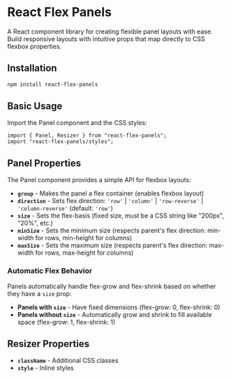 
# React Flex Panels

A React component library for creating flexible panel layouts with ease. Build responsive layouts with intuitive props that map directly to CSS flexbox properties.

## Installation

```bash
npm install react-flex-panels
```

## Basic Usage

Import the Panel component and the CSS styles:

```tsx
import { Panel, Resizer } from "react-flex-panels";
import "react-flex-panels/styles";
```

## Panel Properties

The Panel component provides a simple API for flexbox layouts:

- **`group`** - Makes the panel a flex container (enables flexbox layout)
- **`direction`** - Sets flex direction: `'row'` | `'column'` | `'row-reverse'` | `'column-reverse'` (default: `'row'`)
- **`size`** - Sets the flex-basis (fixed size, must be a CSS string like "200px", "20%", etc.)
- **`minSize`** - Sets the minimum size (respects parent's flex direction: min-width for rows, min-height for columns)
- **`maxSize`** - Sets the maximum size (respects parent's flex direction: max-width for rows, max-height for columns)

### Automatic Flex Behavior

Panels automatically handle flex-grow and flex-shrink based on whether they have a `size` prop:

- **Panels with `size`** - Have fixed dimensions (flex-grow: 0, flex-shrink: 0)
- **Panels without `size`** - Automatically grow and shrink to fill available space (flex-grow: 1, flex-shrink: 1)

## Resizer Properties

- **`className`** - Additional CSS classes
- **`style`** - Inline styles
